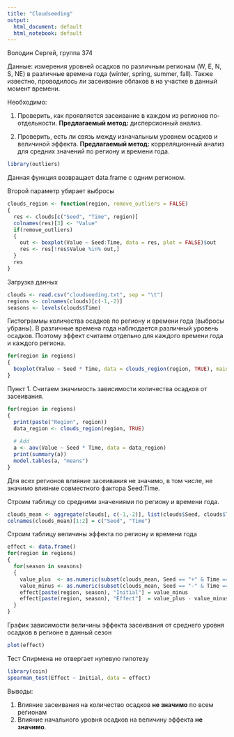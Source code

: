 ```yaml
---
title: "Cloudseeding"
output:
  html_document: default
  html_notebook: default
---
```


Володин Сергей, группа 374

Данные: измерения уровней осадков по различным регионам (W, E, N, S, NE) в различные времена года (winter, spring, summer, fall). Также известно, проводилось ли засеивание облаков в на участке в данный момент времени.

Необходимо:

1. Проверить, как проявляется засеивание в каждом из регионов по-отдельности.
__Предлагаемый метод:__ дисперсионный анализ.

2. Проверить, есть ли связь между изначальным уровнем осадков и величиной эффекта.
__Предлагаемый метод:__ корреляционный анализ для средних значений по региону и времени года.

```r
library(outliers)
```


Данная функция возвращает data.frame с одним регионом.

Второй параметр убирает выбросы

```r
clouds_region <- function(region, remove_outliers = FALSE)
{
  res <- clouds[c("Seed", "Time", region)]
  colnames(res)[3] <- "Value"
  if(remove_outliers)
  {
    out <- boxplot(Value ~ Seed:Time, data = res, plot = FALSE)$out
    res <- res[!res$Value %in% out,]
  }
  res
}
```

Загрузка данных

```r
clouds <- read.csv("cloudseeding.txt", sep = "\t")
regions <- colnames(clouds)[c(-1,-2)]
seasons <- levels(clouds$Time)
```

Гистограммы количества осадков по региону и времени года (выбросы убраны). В различные времена года наблюдается различный уровень осадков. Поэтому эффект считаем отдельно для каждого времени года и каждого региона.

```r
for(region in regions)
{
  boxplot(Value ~ Seed * Time, data = clouds_region(region, TRUE), main=paste("Region", region))
}
```

Пункт 1. Считаем значимость зависимости количества осадков от засеивания.
```r
for(region in regions)
{
  print(paste("Region", region))
  data_region <- clouds_region(region, TRUE)
  
  # Add 
  a <- aov(Value ~ Seed * Time, data = data_region)
  print(summary(a))
  model.tables(a, "means")
}
```

Для всех регионов влияние засеивания не значимо, в том числе, не значимо влияние совместного фактора Seed:Time.

Строим таблицу со средними значениями по региону и времени года.

```r
clouds_mean <- aggregate(clouds[, c(-1,-2)], list(clouds$Seed, clouds$Time), mean)
colnames(clouds_mean)[1:2] = c("Seed", "Time")
```

Строим таблицу величины эффекта по региону и времени года

```r
effect <- data.frame()
for(region in regions)
{
  for(season in seasons)
  {
    value_plus  <- as.numeric(subset(clouds_mean, Seed == "+" & Time == season, region))
    value_minus <- as.numeric(subset(clouds_mean, Seed == "-" & Time == season, region))
    effect[paste(region, season), "Initial"] = value_minus
    effect[paste(region, season), "Effect"]  = value_plus - value_minus
  }
}
```

График зависимости величины эффекта засеивания от среднего уровня осадков в регионе в данный сезон

```r
plot(effect)
```


Тест Спирмена не отвергает нулевую гипотезу

```r
library(coin)
spearman_test(Effect ~ Initial, data = effect)
```

Выводы:

1. Влияние засеивания на количество осадков __не значимо__ по всем регионам
2. Влияние начального уровня осадков на величину эффекта __не значимо__.